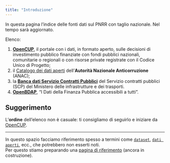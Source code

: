 ```yaml
---
title: "Introduzione"
---
```


In questa pagina l'indice delle fonti dati sul PNRR con taglio nazionale. Nel tempo sarà aggiornato.<br>

Elenco:

1. [**OpenCUP**](fonti/opencup/index.qmd), il portale con i dati, in formato aperto, sulle decisioni di investimento pubblico finanziate con fondi pubblici nazionali, comunitarie o regionali o con risorse private registrate con il Codice Unico di Progetto;
2. il [Catalogo dei dati aperti](fonti/anac/index.qmd) dell'**Autorità Nazionale Anticorruzione** (ANAC);
3. la [**Banca dati Servizio Contratti Pubblici**](fonti/scp/index.qmd) del Servizio contratti pubblici (SCP) del Ministero delle infrastrutture e dei trasporti.
4. [**OpenBDAP**](fonti/openbdap/index.qmd), "I Dati della Finanza Pubblica accessibili a tutti".

::: {.callout-tip}
## Suggerimento
L'**ordine** dell'elenco non è casuale: ti consigliamo di seguirlo e iniziare da [OpenCUP](fonti/opencup/index.qmd).
:::

---

In questo spazio facciamo riferimento spesso a termini come [`dataset`](glossario.md#dataset), [`dati aperti`](glossario.md#dati-aperti), ecc., che potrebbero non esserti noti.<br>Per questo stiamo preparando una [pagina di riferimento](glossario.md) (ancora in costruzione).

